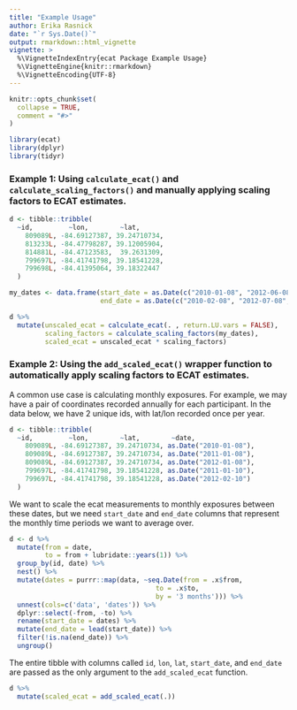 ```yaml
---
title: "Example Usage"
author: Erika Rasnick
date: "`r Sys.Date()`"
output: rmarkdown::html_vignette
vignette: >
  %\VignetteIndexEntry{ecat Package Example Usage}
  %\VignetteEngine{knitr::rmarkdown}
  %\VignetteEncoding{UTF-8}
---
```


```r
knitr::opts_chunk$set(
  collapse = TRUE,
  comment = "#>"
)
```

```r
library(ecat)
library(dplyr)
library(tidyr)
```

### Example 1: Using `calculate_ecat()` and `calculate_scaling_factors()` and manually applying scaling factors to ECAT estimates.

```r
d <- tibble::tribble(
  ~id,         ~lon,        ~lat,
    809089L, -84.69127387, 39.24710734,
    813233L, -84.47798287, 39.12005904,
    814881L, -84.47123583,  39.2631309,
    799697L, -84.41741798, 39.18541228,
    799698L, -84.41395064, 39.18322447
  )

my_dates <- data.frame(start_date = as.Date(c("2010-01-08", "2012-06-08", "2010-01-09", "2015-04-09", "2010-01-10")),
                       end_date = as.Date(c("2010-02-08", "2012-07-08", "2010-02-09", "2015-05-09", "2010-02-10")))

d %>% 
  mutate(unscaled_ecat = calculate_ecat(. , return.LU.vars = FALSE), 
         scaling_factors = calculate_scaling_factors(my_dates), 
         scaled_ecat = unscaled_ecat * scaling_factors)
```

### Example 2: Using the `add_scaled_ecat()` wrapper function to automatically apply scaling factors to ECAT estimates.

A common use case is calculating monthly exposures.  For example, we may have a pair of coordinates recorded annually for each participant.  In the data below, we have 2 unique ids, with lat/lon recorded once per year.

```r
d <- tibble::tribble(
  ~id,         ~lon,        ~lat,        ~date,
    809089L, -84.69127387, 39.24710734, as.Date("2010-01-08"),
    809089L, -84.69127387, 39.24710734, as.Date("2011-01-08"),
    809089L, -84.69127387, 39.24710734, as.Date("2012-01-08"),
    799697L, -84.41741798, 39.18541228, as.Date("2011-01-10"),
    799697L, -84.41741798, 39.18541228, as.Date("2012-02-10")
  )
```

We want to scale the ecat measurements to monthly exposures between these dates, but we need `start_date` and `end_date` columns that represent the monthly time periods we want to average over.

```r
d <- d %>% 
  mutate(from = date,
         to = from + lubridate::years(1)) %>% 
  group_by(id, date) %>% 
  nest() %>% 
  mutate(dates = purrr::map(data, ~seq.Date(from = .x$from, 
                                     to = .x$to, 
                                     by = '3 months'))) %>% 
  unnest(cols=c('data', 'dates')) %>% 
  dplyr::select(-from, -to) %>% 
  rename(start_date = dates) %>% 
  mutate(end_date = lead(start_date)) %>% 
  filter(!is.na(end_date)) %>% 
  ungroup()
```

The entire tibble with columns called `id`, `lon`, `lat`, `start_date`, and `end_date` are passed as the only argument to the `add_scaled_ecat` function.

```r
d %>% 
  mutate(scaled_ecat = add_scaled_ecat(.))
```

